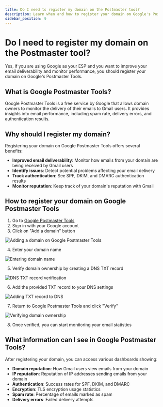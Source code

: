 ```yaml
---
title: Do I need to register my domain on the Postmaster tool?
description: Learn when and how to register your domain on Google's Postmaster tool to improve email deliverability.
sidebar_position: 9
---
```


# Do I need to register my domain on the Postmaster tool?

Yes, if you are using Google as your ESP and you want to improve your email deliverability and monitor performance, you should register your domain on Google's Postmaster Tools.

## What is Google Postmaster Tools?

Google Postmaster Tools is a free service by Google that allows domain owners to monitor the delivery of their emails to Gmail users. It provides insights into email performance, including spam rate, delivery errors, and authentication results.

## Why should I register my domain?

Registering your domain on Google Postmaster Tools offers several benefits:

- **Improved email deliverability**: Monitor how emails from your domain are being received by Gmail users
- **Identify issues**: Detect potential problems affecting your email delivery
- **Track authentication**: See SPF, DKIM, and DMARC authentication results
- **Monitor reputation**: Keep track of your domain's reputation with Gmail

## How to register your domain on Google Postmaster Tools

1. Go to [Google Postmaster Tools](https://postmaster.google.com/)
2. Sign in with your Google account
3. Click on "Add a domain" button

![Adding a domain on Google Postmaster Tools](/img/marketing-email-settings/4455917607319.jpg)

4. Enter your domain name

![Entering domain name](/img/marketing-email-settings/4455937543191.jpg)

5. Verify domain ownership by creating a DNS TXT record

![DNS TXT record verification](/img/marketing-email-settings/4455936725783.jpg)

6. Add the provided TXT record to your DNS settings

![Adding TXT record to DNS](/img/marketing-email-settings/4455935548055.jpg)

7. Return to Google Postmaster Tools and click "Verify"

![Verifying domain ownership](/img/marketing-email-settings/4455918696087.jpg)

8. Once verified, you can start monitoring your email statistics

## What information can I see in Google Postmaster Tools?

After registering your domain, you can access various dashboards showing:

- **Domain reputation**: How Gmail users view emails from your domain
- **IP reputation**: Reputation of IP addresses sending emails from your domain
- **Authentication**: Success rates for SPF, DKIM, and DMARC
- **Encryption**: TLS encryption usage statistics
- **Spam rate**: Percentage of emails marked as spam
- **Delivery errors**: Failed delivery attempts
